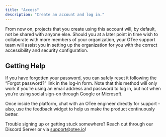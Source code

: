 ```yaml
---
title: "Access"
description: "Create an account and log in."
---
```



<sign-up/>

From now on, projects that you create using this account will, by default, not be shared with anyone else. Should you at a later point in time wish to collaborate with more members of your organization, your OTee support team will assist you in setting up the organization for you with the correct accessibility and security configuration.

## Getting Help

If you have forgotten your password, you can safely reset it following the “Forgot password?” link in the log-in form. Note that this method will only work if you’re using an email address and password to log in, but not when you’re using social sign-on through Google or Microsoft.

Once inside the platform, chat with an OTee engineer directly for support - also, use the feedback widget to help us make the product continuously better.

Trouble signing up or getting stuck somewhere? Reach out through our Discord Server or via support@otee.io!
